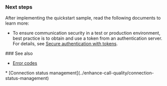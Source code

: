 
### Next steps

After implementing the quickstart sample, read the following documents to learn more:

* To ensure communication security in a test or production environment, best practice is to obtain and use a token from an authentication server. For details, see [Secure authentication with tokens](./get-started/authentication-workflow).

<Android />
<Electron />
<Flutter />
<Ios />
<Macos />
<Python />
<ReactJS />
<ReactNative />
<Unity />
<Unreal />
<UnrealBlueprint />
<Web />
<Windows />

<PlatformWrapper notAllowed="python">
### See also

* [Error codes](../troubleshooting/error-codes)
<PlatformWrapper notAllowed="react-js">
* [Connection status management](../enhance-call-quality/connection-status-management)
</PlatformWrapper>

</PlatformWrapper>